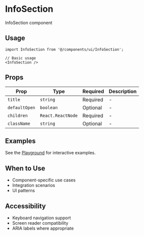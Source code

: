 # InfoSection

InfoSection component

## Usage

```tsx
import InfoSection from '@/components/ui/InfoSection';

// Basic usage
<InfoSection />
```

## Props

| Prop | Type | Required | Description |
|------|------|----------|-------------|
| `title` | `string` | Required | - |
| `defaultOpen` | `boolean` | Optional | - |
| `children` | `React.ReactNode` | Required | - |
| `className` | `string` | Optional | - |

## Examples

See the [Playground](/play) for interactive examples.

## When to Use

- Component-specific use cases
- Integration scenarios
- UI patterns

## Accessibility

- Keyboard navigation support
- Screen reader compatibility
- ARIA labels where appropriate
